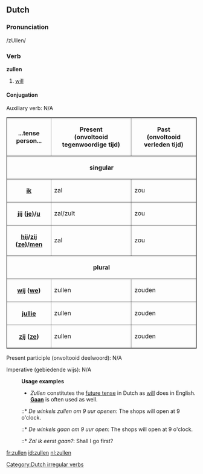 ==Dutch==

===Pronunciation===
/zUllen/

===Verb===
'''zullen'''

# [[will]]

====Conjugation====

Auxiliary verb: N/A

<table border=1 cellspacing=0 cellpadding=2>
<tr><th>...tense<br>person...</th><th>Present <br>(onvoltooid tegenwoordige tijd)</th><th>Past <br>(onvoltooid verleden tijd)</th></tr>
<tr><th colspan=4>singular</th></tr>
<tr><th>[[ik]]</th><td>zal</td><td>zou</td></tr>
<tr><th>[[jij]] ([[je]])/[[u]]</th><td>zal/zult</td><td>zou</td></tr>
<tr><th>[[hij]]/[[zij]] ([[ze]])/[[men]]</th><td>zal</td><td>zou</td></tr>
<tr><th colspan=4>plural</th></tr>
<tr><th>[[wij]] ([[we]])</th><td>zullen</td><td>zouden</td></tr>
<tr><th>[[jullie]]</th><td>zullen</td><td>zouden</td></tr>
<tr><th>[[zij]] ([[ze]])</th><td>zullen</td><td>zouden</td></tr>
</table>

Present participle (onvoltooid deelwoord): N/A

Imperative (gebiedende wijs): N/A

:'''Usage examples'''
:* ''Zullen'' constitutes the [[future tense]] in Dutch as [[will]] does in English. '''[[gaan|Gaan]]''' is often used as well.
:::* ''De winkels zullen om 9 uur openen'': The shops will open at 9 o'clock.
:::* ''De winkels gaan om 9 uur open'': The shops will open at 9 o'clock.
:::* ''Zal ik eerst gaan?'': Shall I go first?

[[Category:Dutch irregular verbs]]

[[fr:zullen]]
[[id:zullen]]
[[nl:zullen]]